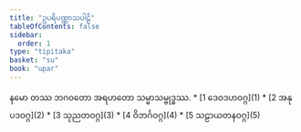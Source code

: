 ```yaml
---
title: "ဥပရိပဏ္ဏာသပါဠိ"
tableOfContents: false
sidebar:
  order: 1
type: "tipitaka"
basket: "su"
book: "upar"
---
```


<Paragraph number="1" type="center" book="upar">
နမော တဿ ဘဂဝတော အရဟတော သမ္မာသမ္ဗုဒ္ဓဿ.

</Paragraph>

<TableOfContents book="upar">
* [1 ဒေဝဒဟဝဂ္ဂ](1)
* [2 အနုပဒဝဂ္ဂ](2)
* [3 သုညတဝဂ္ဂ](3)
* [4 ဝိဘင်္ဂဝဂ္ဂ](4)
* [5 သဠာယတနဝဂ္ဂ](5)
</TableOfContents>
